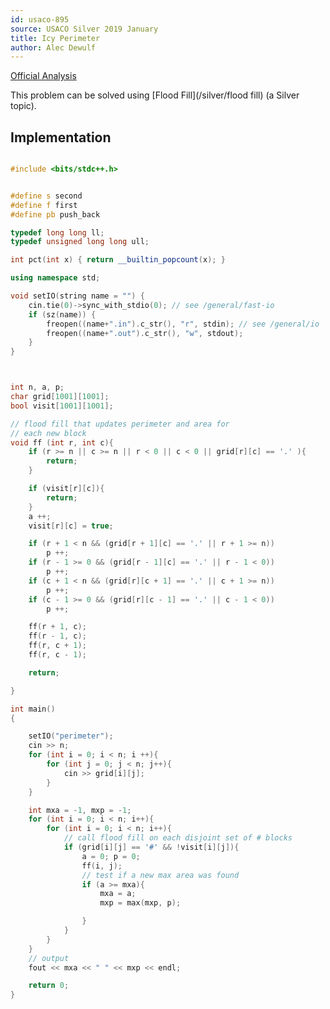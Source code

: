 ```yaml
---
id: usaco-895
source: USACO Silver 2019 January
title: Icy Perimeter
author: Alec Dewulf 
---
```


[Official Analysis](http://www.usaco.org/current/data/sol_perimeter_silver_jan19.html)

This problem can be solved using [Flood Fill](/silver/flood fill) (a Silver topic).

## Implementation

<LanguageSection>
<CPPSection>


```cpp

#include <bits/stdc++.h>


#define s second
#define f first
#define pb push_back

typedef long long ll;
typedef unsigned long long ull;

int pct(int x) { return __builtin_popcount(x); }

using namespace std;

void setIO(string name = "") {
	cin.tie(0)->sync_with_stdio(0); // see /general/fast-io
	if (sz(name)) {
		freopen((name+".in").c_str(), "r", stdin); // see /general/io
		freopen((name+".out").c_str(), "w", stdout);
	}
}



int n, a, p;
char grid[1001][1001];
bool visit[1001][1001];

// flood fill that updates perimeter and area for 
// each new block
void ff (int r, int c){
    if (r >= n || c >= n || r < 0 || c < 0 || grid[r][c] == '.' ){
        return;
    }

    if (visit[r][c]){
        return;
    }
    a ++;
    visit[r][c] = true;

    if (r + 1 < n && (grid[r + 1][c] == '.' || r + 1 >= n))
        p ++;
    if (r - 1 >= 0 && (grid[r - 1][c] == '.' || r - 1 < 0))
        p ++;
    if (c + 1 < n && (grid[r][c + 1] == '.' || c + 1 >= n))
        p ++;
    if (c - 1 >= 0 && (grid[r][c - 1] == '.' || c - 1 < 0))
        p ++;

    ff(r + 1, c);
    ff(r - 1, c);
    ff(r, c + 1);
    ff(r, c - 1);

    return;

}

int main()
{

    setIO("perimeter");
    cin >> n;
    for (int i = 0; i < n; i ++){
        for (int j = 0; j < n; j++){
            cin >> grid[i][j];
        }
    }

    int mxa = -1, mxp = -1;
    for (int i = 0; i < n; i++){
        for (int i = 0; i < n; i++){
            // call flood fill on each disjoint set of # blocks
            if (grid[i][j] == '#' && !visit[i][j]){
                a = 0; p = 0;
                ff(i, j);
                // test if a new max area was found
                if (a >= mxa){
                    mxa = a;
                    mxp = max(mxp, p);

                }
            }
        }
    }
    // output
    fout << mxa << " " << mxp << endl;

    return 0;
}

```

</CPPSection>
</LanguageSection>
